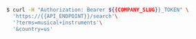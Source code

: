 ```bash
$ curl -H "Authorization: Bearer ${{COMPANY_SLUG}}_TOKEN" \
  'https://{{API_ENDPOINT}}/search'\
  '?terms=musical+instruments'\
  '&country=us'
```
